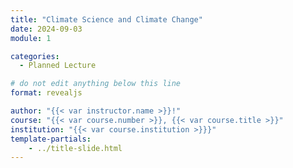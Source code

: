 ```yaml
---
title: "Climate Science and Climate Change"
date: 2024-09-03
module: 1

categories: 
  - Planned Lecture

# do not edit anything below this line
format: revealjs

author: "{{< var instructor.name >}}!"
course: "{{< var course.number >}}, {{< var course.title >}}"
institution: "{{< var course.institution >}}}"
template-partials:
    - ../title-slide.html
---
```



::: {#refs}
:::